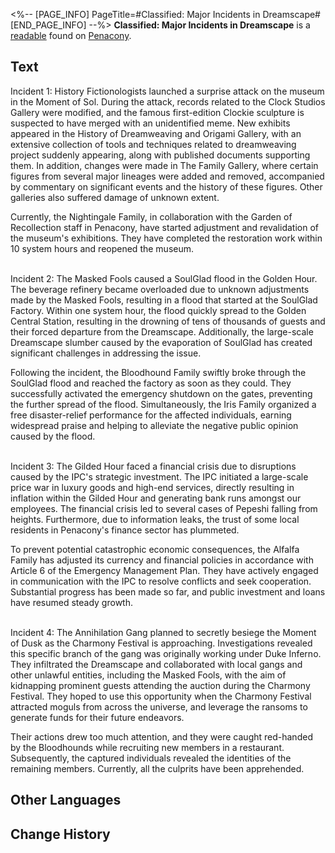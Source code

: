 <%-- [PAGE_INFO]
PageTitle=#Classified: Major Incidents in Dreamscape#
[END_PAGE_INFO] --%>
{{Readable Infobox
|id           = 338
|partIds      = 190615
|title        = 
|image        = Item Penacony Readable 3.png
|world        = Penacony
|parts        = 1
|author       = <!--to be added-->
|description  = A compilation of The Family's observations regarding recent incidents in Penacony, all of which have been duly resolved.
|part1        = Classified: Major Incidents in Dreamscape
|source1      = {{cx|Source missing}}
|characters   = 
|factions     = 
}}
'''Classified: Major Incidents in Dreamscape''' is a [[readable]] found on [[Penacony]].
<!--
==Location==
{{Map Embed|<map name>|<marker id>}}
-->
==Text==
Incident 1: History Fictionologists launched a surprise attack on the museum in the Moment of Sol. During the attack, records related to the Clock Studios Gallery were modified, and the famous first-edition Clockie sculpture is suspected to have merged with an unidentified meme. New exhibits appeared in the History of Dreamweaving and Origami Gallery, with an extensive collection of tools and techniques related to dreamweaving project suddenly appearing, along with published documents supporting them. In addition, changes were made in The Family Gallery, where certain figures from several major lineages were added and removed, accompanied by commentary on significant events and the history of these figures. Other galleries also suffered damage of unknown extent.

Currently, the Nightingale Family, in collaboration with the Garden of Recollection staff in Penacony, have started adjustment and revalidation of the museum's exhibitions. They have completed the restoration work within 10 system hours and reopened the museum.

<br />Incident 2: The Masked Fools caused a SoulGlad flood in the Golden Hour. The beverage refinery became overloaded due to unknown adjustments made by the Masked Fools, resulting in a flood that started at the SoulGlad Factory. Within one system hour, the flood quickly spread to the Golden Central Station, resulting in the drowning of tens of thousands of guests and their forced departure from the Dreamscape. Additionally, the large-scale Dreamscape slumber caused by the evaporation of SoulGlad has created significant challenges in addressing the issue.

Following the incident, the Bloodhound Family swiftly broke through the SoulGlad flood and reached the factory as soon as they could. They successfully activated the emergency shutdown on the gates, preventing the further spread of the flood. Simultaneously, the Iris Family organized a free disaster-relief performance for the affected individuals, earning widespread praise and helping to alleviate the negative public opinion caused by the flood.

<br />Incident 3: The Gilded Hour faced a financial crisis due to disruptions caused by the IPC's strategic investment. The IPC initiated a large-scale price war in luxury goods and high-end services, directly resulting in inflation within the Gilded Hour and generating bank runs amongst our employees. The financial crisis led to several cases of Pepeshi falling from heights. Furthermore, due to information leaks, the trust of some local residents in Penacony's finance sector has plummeted.

To prevent potential catastrophic economic consequences, the Alfalfa Family has adjusted its currency and financial policies in accordance with Article 6 of the Emergency Management Plan. They have actively engaged in communication with the IPC to resolve conflicts and seek cooperation. Substantial progress has been made so far, and public investment and loans have resumed steady growth.

<br />Incident 4: The Annihilation Gang planned to secretly besiege the Moment of Dusk as the Charmony Festival is approaching. Investigations revealed this specific branch of the gang was originally working under Duke Inferno. They infiltrated the Dreamscape and collaborated with local gangs and other unlawful entities, including the Masked Fools, with the aim of kidnapping prominent guests attending the auction during the Charmony Festival. They hoped to use this opportunity when the Charmony Festival attracted moguls from across the universe, and leverage the ransoms to generate funds for their future endeavors.

Their actions drew too much attention, and they were caught red-handed by the Bloodhounds while recruiting new members in a restaurant. Subsequently, the captured individuals revealed the identities of the remaining members. Currently, all the culprits have been apprehended.

<!--
==Trivia==
* 
-->
==Other Languages==
{{Other Languages
|en   = Classified: Major Incidents in Dreamscape
|zhs  = 机密：梦境大型异常记录
|zht  = 機密：夢境大型異常紀錄
|ja   = 機密事項：夢境の大規模異常記録
|ko   = 기밀: 꿈세계 대형 사건 기록
|es   = Clasificado: Incidentes mayores en el paisaje onírico
|fr   = Confidentiel&nbsp;: Rapport sur les incidents du Pays des rêves
|ru   = Совершенно секретно: Чрезвычайные происшествия в Мире грёз
|th   = ความลับ: บันทึกเหตุการณ์ผิดปกติครั้งใหญ่ในแดนฝัน
|vi   = Cơ Mật: Ghi Chép Về Bất Thường Trong Cõi Mộng
|de   = Klassifiziert: Größere Vorfälle in der Traumlandschaft
|id   = Rahasia: Catatan Insiden Besar Dunia Mimpi
|pt   = Confidencial: Principais Incidentes no Mundonírico
}}

==Change History==
{{Change History|2.1}}